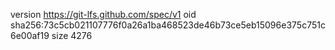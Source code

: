 version https://git-lfs.github.com/spec/v1
oid sha256:73c5cb021107776f0a26a1ba468523de46b73ce5eb15096e375c751c6e00af19
size 4276
